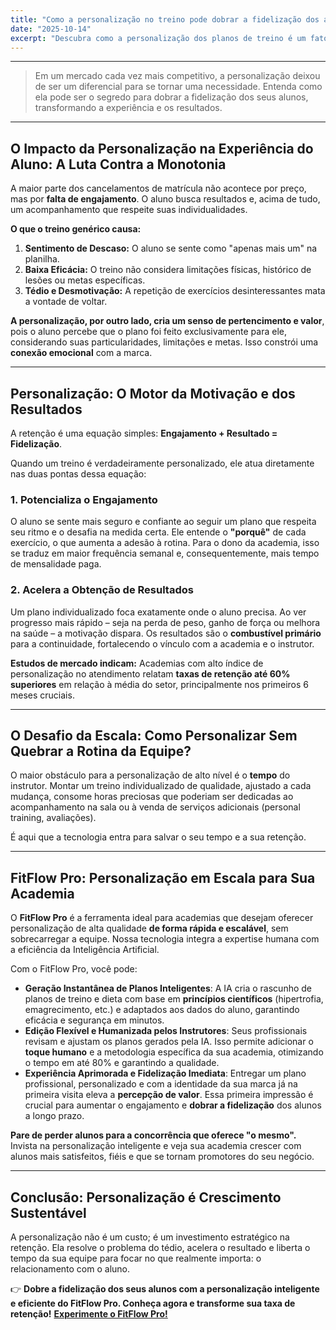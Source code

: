 ```yaml
---
title: "Como a personalização no treino pode dobrar a fidelização dos alunos na academia"
date: "2025-10-14"
excerpt: "Descubra como a personalização dos planos de treino é um fator chave para aumentar significativamente a fidelização dos alunos na sua academia e reduzir a taxa de cancelamento."
---
```


---

> Em um mercado cada vez mais competitivo, a personalização deixou de ser um diferencial para se tornar uma necessidade. Entenda como ela pode ser o segredo para dobrar a fidelização dos seus alunos, transformando a experiência e os resultados.

---

## O Impacto da Personalização na Experiência do Aluno: A Luta Contra a Monotonia

A maior parte dos cancelamentos de matrícula não acontece por preço, mas por **falta de engajamento**. O aluno busca resultados e, acima de tudo, um acompanhamento que respeite suas individualidades.

**O que o treino genérico causa:**

1.  **Sentimento de Descaso:** O aluno se sente como "apenas mais um" na planilha.
2.  **Baixa Eficácia:** O treino não considera limitações físicas, histórico de lesões ou metas específicas.
3.  **Tédio e Desmotivação:** A repetição de exercícios desinteressantes mata a vontade de voltar.

**A personalização, por outro lado, cria um senso de pertencimento e valor**, pois o aluno percebe que o plano foi feito exclusivamente para ele, considerando suas particularidades, limitações e metas. Isso constrói uma **conexão emocional** com a marca.

---

## Personalização: O Motor da Motivação e dos Resultados

A retenção é uma equação simples: **Engajamento + Resultado = Fidelização**.

Quando um treino é verdadeiramente personalizado, ele atua diretamente nas duas pontas dessa equação:

### 1. Potencializa o Engajamento
O aluno se sente mais seguro e confiante ao seguir um plano que respeita seu ritmo e o desafia na medida certa. Ele entende o **"porquê"** de cada exercício, o que aumenta a adesão à rotina. Para o dono da academia, isso se traduz em maior frequência semanal e, consequentemente, mais tempo de mensalidade paga.

### 2. Acelera a Obtenção de Resultados
Um plano individualizado foca exatamente onde o aluno precisa. Ao ver progresso mais rápido – seja na perda de peso, ganho de força ou melhora na saúde – a motivação dispara. Os resultados são o **combustível primário** para a continuidade, fortalecendo o vínculo com a academia e o instrutor.

**Estudos de mercado indicam:** Academias com alto índice de personalização no atendimento relatam **taxas de retenção até 60% superiores** em relação à média do setor, principalmente nos primeiros 6 meses cruciais.

---

## O Desafio da Escala: Como Personalizar Sem Quebrar a Rotina da Equipe?

O maior obstáculo para a personalização de alto nível é o **tempo** do instrutor. Montar um treino individualizado de qualidade, ajustado a cada mudança, consome horas preciosas que poderiam ser dedicadas ao acompanhamento na sala ou à venda de serviços adicionais (personal training, avaliações).

É aqui que a tecnologia entra para salvar o seu tempo e a sua retenção.

---

## FitFlow Pro: Personalização em Escala para Sua Academia

O **FitFlow Pro** é a ferramenta ideal para academias que desejam oferecer personalização de alta qualidade **de forma rápida e escalável**, sem sobrecarregar a equipe. Nossa tecnologia integra a expertise humana com a eficiência da Inteligência Artificial.

Com o FitFlow Pro, você pode:

* **Geração Instantânea de Planos Inteligentes**: A IA cria o rascunho de planos de treino e dieta com base em **princípios científicos** (hipertrofia, emagrecimento, etc.) e adaptados aos dados do aluno, garantindo eficácia e segurança em minutos.
* **Edição Flexível e Humanizada pelos Instrutores**: Seus profissionais revisam e ajustam os planos gerados pela IA. Isso permite adicionar o **toque humano** e a metodologia específica da sua academia, otimizando o tempo em até 80% e garantindo a qualidade.
* **Experiência Aprimorada e Fidelização Imediata**: Entregar um plano profissional, personalizado e com a identidade da sua marca já na primeira visita eleva a **percepção de valor**. Essa primeira impressão é crucial para aumentar o engajamento e **dobrar a fidelização** dos alunos a longo prazo.

**Pare de perder alunos para a concorrência que oferece "o mesmo".** Invista na personalização inteligente e veja sua academia crescer com alunos mais satisfeitos, fiéis e que se tornam promotores do seu negócio.

---

## Conclusão: Personalização é Crescimento Sustentável

A personalização não é um custo; é um investimento estratégico na retenção. Ela resolve o problema do tédio, acelera o resultado e liberta o tempo da sua equipe para focar no que realmente importa: o relacionamento com o aluno.

👉 **Dobre a fidelização dos seus alunos com a personalização inteligente e eficiente do FitFlow Pro. Conheça agora e transforme sua taxa de retenção!**
[**Experimente o FitFlow Pro!**](https://www.fitflowpro.com.br/)